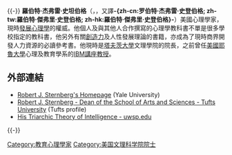 {{noteTA
|1=zh-cn:罗伯特; zh-tw:羅伯特; zh-hk:羅拔;
|2=zh-cn:史坦伯格; zh-tw:史坦伯格; zh-hk:史登堡;
|3=zh-cn:杰弗雷; zh-tw:傑弗里; zh-hk:謝佛利;
}}
{{reference|time=2007-10-26}}{{-}}
{{Infobox scientist
| name = 羅伯特·史坦伯格<br/>Robert Sternberg
| image = 
| image_size = 165px
| birth_date = {{Birth date and age|1949|12|8|mf=y}}
| birth_place = {{USA}}[[新澤西州|新澤西州]][[紐華克_(新澤西州)|紐華克]]

| death_date =	
| death_place =	
| nationality = {{USA}}
| field = [[認知心理學|認知心理學]]
| work_institution = [[俄克拉荷馬州立大學|俄克拉荷馬州立大學]]<br/>[[耶魯大學|耶魯大學]]<br/>[[塔夫茨大學|塔夫茨大學]]<br/>[[懷俄明大學|懷俄明大學]]<br/>[[康奈爾大學|康奈爾大學]]
| alma_mater = [[耶魯大學|耶魯大學]]<br/>[[斯坦福大學|斯坦福大學]]
| doctoral_advisor  = [[戈登·霍华德·鲍尔|戈登·霍华德·鲍尔]]
| influences  = 
| influenced  = 
| known_for  = [[智力三元理論|智力三元理論]]<br>[[愛情三因論|愛情三因論]]
}}
'''羅伯特·杰弗雷·史坦伯格'''（{{lang-en|Robert Jeffrey Sternberg}}，{{bd|1949年|12月8日|catIdx=S史坦伯格,羅伯特}}，又譯'''-{zh-cn:罗伯特·杰弗雷·史登伯格; zh-tw:羅伯特·傑弗里·史登伯格; zh-hk:羅伯特·傑弗里·史登伯格}-'''）美國心理學家，現時[[發展心理學|發展心理學]]的權威。他個人及與其他人合作撰寫的心理學教科書不單是很多學校指定的教科書，他另外有關[[創造力|創造力]]及人性發展理論的書籍，亦成為了現時商界開發人力資源的必讀參考書。他現時是[[塔夫茨大學|塔夫茨大學]]文理學院的院長，之前曾任[[美國|美國]][[耶魯大學|耶魯大學]]心理及教育學系的[[IBM講座教授|IBM講座教授]]。

==外部連結==
*[https://web.archive.org/web/20060423072851/http://www.yale.edu/rjsternberg/ Robert J. Sternberg's Homepage] (Yale University)
*[https://web.archive.org/web/20060526204104/http://provost.tufts.edu/academic/deans/sternberg/ Robert J. Sternberg - Dean of the School of Arts and Sciences - Tufts University] (Tufts profile)
*[https://web.archive.org/web/20060204205440/http://www.uwsp.edu/education/lwilson/learning/sternb1.htm His Triarchic Theory of Intelligence - uwsp.edu] 

{{-}}
{{Authority control}}
{{US-scientist-stub}}

{{DEFAULTSORT:Sternberg, Robert J.}}
[[Category:教育心理學家|Category:教育心理學家]]
[[Category:美国文理科学院院士|Category:美国文理科学院院士]]